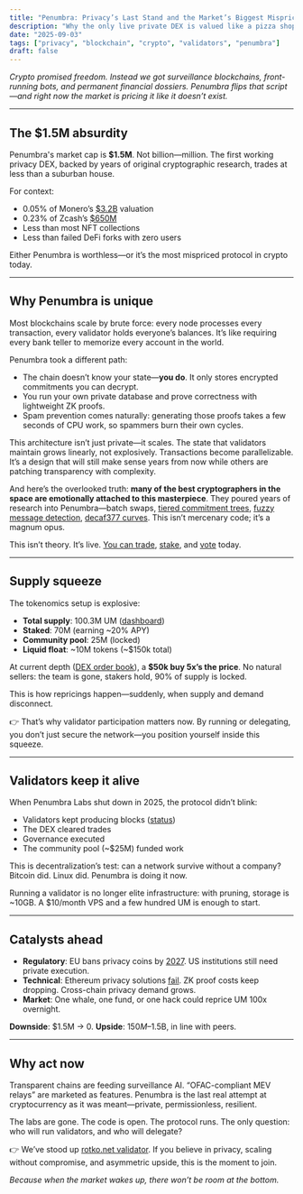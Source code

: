 ```yaml
---
title: "Penumbra: Privacy’s Last Stand and the Market’s Biggest Mispricing"
description: "Why the only live private DEX is valued like a pizza shop—and why running or delegating to a validator may be the smartest play in crypto today"
date: "2025-09-03"
tags: ["privacy", "blockchain", "crypto", "validators", "penumbra"]
draft: false
---
```


*Crypto promised freedom. Instead we got surveillance blockchains, front-running bots, and permanent
financial dossiers. Penumbra flips that script—and right now the market is pricing it like it
doesn’t exist.*

---

## The $1.5M absurdity

Penumbra's market cap is **$1.5M**.  Not billion—million. The first working privacy DEX, backed by
years of original cryptographic research, trades at less than a suburban house.

For context:
- 0.05% of Monero’s [$3.2B](https://messari.io/asset/monero) valuation  
- 0.23% of Zcash’s [$650M](https://messari.io/asset/zcash)  
- Less than most NFT collections  
- Less than failed DeFi forks with zero users  

Either Penumbra is worthless—or it’s the most mispriced protocol in crypto today.

---

## Why Penumbra is unique

Most blockchains scale by brute force: every node processes every transaction, every validator holds
everyone’s balances. It’s like requiring every bank teller to memorize every account in the world.  

Penumbra took a different path:  
- The chain doesn’t know your state—**you do**. It only stores encrypted commitments you can
  decrypt.  
- You run your own private database and prove correctness with lightweight ZK proofs.  
- Spam prevention comes naturally: generating those proofs takes a few seconds of CPU work, so
  spammers burn their own cycles.  

This architecture isn’t just private—it scales. The state that validators maintain grows linearly,
not explosively. Transactions become parallelizable. It’s a design that will still make sense years
from now while others are patching transparency with complexity.  

And here’s the overlooked truth: **many of the best cryptographers in the space are emotionally
attached to this masterpiece**. They poured years of research into Penumbra—batch swaps, [tiered
commitment trees](https://penumbra.zone/blog/tiered-commitment-tree), [fuzzy message
detection](https://protocol.penumbra.zone/main/crypto/fmd.html), [decaf377
curves](https://github.com/penumbra-zone/decaf377). This isn’t mercenary code; it’s a magnum opus.

This isn’t theory. It’s live. [You can trade](https://dex.penumbra.zone),
[stake](https://penumbra.rotko.net/app), and [vote](https://vote.penumbra.zone/) today.

---

## Supply squeeze

The tokenomics setup is explosive:

- **Total supply**: 100.3M UM ([dashboard](https://tokenomics.penumbra.zone))  
- **Staked**: 70M (earning ~20% APY)  
- **Community pool**: 25M (locked)  
- **Liquid float**: ~10M tokens (~$150k total)  

At current depth ([DEX order book](https://dex.penumbra.zone)), a **$50k buy 5x’s the price**.  No
natural sellers: the team is gone, stakers hold, 90% of supply is locked.  

This is how repricings happen—suddenly, when supply and demand disconnect.  

👉 That’s why validator participation matters now. By running or delegating, you don’t just secure
the network—you position yourself inside this squeeze.

---

## Validators keep it alive

When Penumbra Labs shut down in 2025, the protocol didn’t blink:
- Validators kept producing blocks ([status](https://penumbra.zone/network))  
- The DEX cleared trades  
- Governance executed  
- The community pool (~$25M) funded work  

This is decentralization’s test: can a network survive without a company? Bitcoin did. Linux did.
Penumbra is doing it now.  

Running a validator is no longer elite infrastructure: with pruning, storage is ~10GB. A $10/month
VPS and a few hundred UM is enough to start.  

---

## Catalysts ahead

- **Regulatory**: EU bans privacy coins by
  [2027](https://fincrimecentral.com/eu-privacy-coins-anonymous-crypto-ban-2027/). US institutions
  still need private execution.  
- **Technical**: Ethereum privacy solutions [fail](https://tornado.cash). ZK proof costs keep
  dropping. Cross-chain privacy demand grows.  
- **Market**: One whale, one fund, or one hack could reprice UM 100x overnight.  

**Downside**: $1.5M → 0.  **Upside**: $150M–$1.5B, in line with peers.  

---

## Why act now

Transparent chains are feeding surveillance AI. “OFAC-compliant MEV relays” are marketed as
features. Penumbra is the last real attempt at cryptocurrency as it was meant—private,
permissionless, resilient.  

The labs are gone. The code is open. The protocol runs.  The only question: who will run validators,
and who will delegate?

👉 We’ve stood up [rotko.net validator](https://penumbra.rotko.net). If you believe in privacy,
scaling without compromise, and asymmetric upside, this is the moment to join.

*Because when the market wakes up, there won’t be room at the bottom.*
